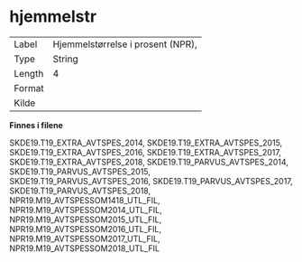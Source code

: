 
# hjemmelstr {-}

| | |
|----|----|
| Label    | Hjemmelstørrelse i prosent (NPR),  |
| Type     | String |
| Length   | 4    |
| Format   |  |
| Kilde    |   |

**Finnes i filene**

SKDE19.T19_EXTRA_AVTSPES_2014, SKDE19.T19_EXTRA_AVTSPES_2015, SKDE19.T19_EXTRA_AVTSPES_2016, SKDE19.T19_EXTRA_AVTSPES_2017, SKDE19.T19_EXTRA_AVTSPES_2018, SKDE19.T19_PARVUS_AVTSPES_2014, SKDE19.T19_PARVUS_AVTSPES_2015, SKDE19.T19_PARVUS_AVTSPES_2016, SKDE19.T19_PARVUS_AVTSPES_2017, SKDE19.T19_PARVUS_AVTSPES_2018, NPR19.M19_AVTSPESSOM1418_UTL_FIL, NPR19.M19_AVTSPESSOM2014_UTL_FIL, NPR19.M19_AVTSPESSOM2015_UTL_FIL, NPR19.M19_AVTSPESSOM2016_UTL_FIL, NPR19.M19_AVTSPESSOM2017_UTL_FIL, NPR19.M19_AVTSPESSOM2018_UTL_FIL

